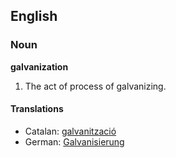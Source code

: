 ==English==

===Noun===

'''galvanization'''

#The act of process of galvanizing.

====Translations====
* Catalan: [[galvanització]]
* German: [[Galvanisierung]]
